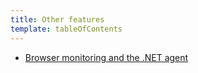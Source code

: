 ```yaml
---
title: Other features
template: tableOfContents
---
```


* [Browser monitoring and the .NET agent](/docs/agents/net-agent/other-features/browser-monitoring-net-agent)
